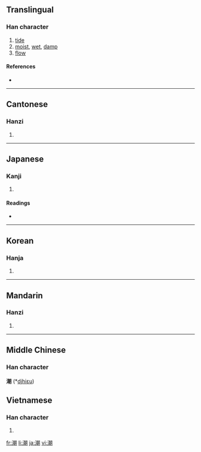 ==Translingual==

===Han character===
{{Han char|rn=85|rad=水|as=12|sn=15|four=3712<sub>0</sub>|canj=水十十月 (EJJB)|ids=⿰[[氵]][[朝]]}}

# [[tide]]
# [[moist]], [[wet]], [[damp]]
# [[flow]]

====References====
* {{Han ref|kx=0650.190|dkj=18277|dj=1060.180|hdz=31737.050|uh=6F6E|ud=28526|bh=BCE9|bd=48361}}

----

==Cantonese==

===Hanzi===
{{yue-hanzi|jyut=ciu4|y=chiu4}}

# {{defn|Cantonese}}

----

==Japanese==

===Kanji===
{{ja-kanji|grade=6|rs=水12}}

# {{defn|Japanese}}

====Readings====
* {{ja-readings|on=[[ちょう]] (chō)|kun=[[しお]] (shio), [[うしお]] (ushio)}}

----

==Korean==

===Hanja===
{{ko-hanja|hangeul=[[조]]|eumhun=|rv=jo|mr=cho|y=co}}

# {{defn|Korean}}

----

==Mandarin==

===Hanzi===
{{cmn-hanzi|pin=[[cháo]] ([[chao2]]), [[yín]] ([[yin2]])|wg=ch'ao<sup>2</sup>, yin<sup>2</sup>}}

# {{defn|Mandarin}}

----

==Middle Chinese==
===Han character===
'''潮''' (*[[djhiɛu]])<!--asterisk signifies that this is a reconstructed pronunciation-->

==Vietnamese==

===Han character===
{{vi-hantu|triều}}

# {{defn|Vietnamese}}

[[fr:潮]]
[[li:潮]]
[[ja:潮]]
[[vi:潮]]